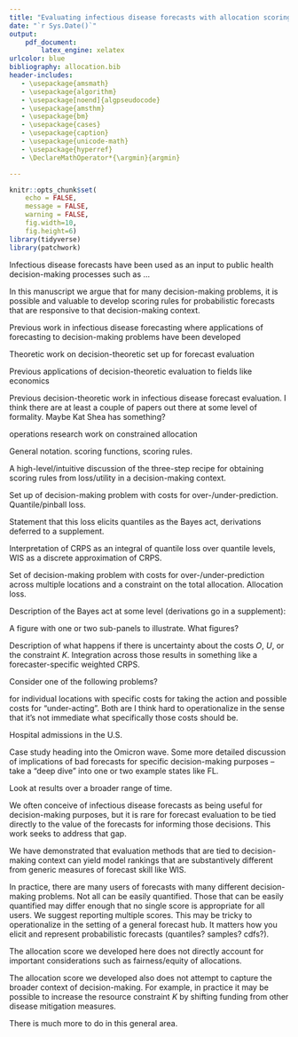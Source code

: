 ```yaml
---
title: "Evaluating infectious disease forecasts with allocation scoring rules"
date: "`r Sys.Date()`"
output: 
    pdf_document:
        latex_engine: xelatex
urlcolor: blue
bibliography: allocation.bib 
header-includes:
   - \usepackage{amsmath}
   - \usepackage{algorithm}
   - \usepackage[noend]{algpseudocode}
   - \usepackage{amsthm}
   - \usepackage{bm}
   - \usepackage{cases}
   - \usepackage{caption}
   - \usepackage{unicode-math}
   - \usepackage{hyperref}
   - \DeclareMathOperator*{\argmin}{argmin}

---
```


```r
knitr::opts_chunk$set(
    echo = FALSE, 
    message = FALSE, 
    warning = FALSE,
    fig.width=10, 
    fig.height=6)
library(tidyverse)
library(patchwork)
```
<!-- $ ...to toggle Latexyz math scope off -->
\newcommand{\del}[2]{\frac{\partial {#1} }{\partial {#2}} }
\newcommand{\dby}[2]{\frac{d {#1} }{d {#2}} }
\newcommand{\sbar}{\overline{s}}
\newtheorem{proposition}{Proposition}

\theoremstyle{remark}
\newtheorem*{remark}{Remark}

\section{Introduction}

Infectious disease forecasts have been used as an input to public health decision-making processes such as ...

In this manuscript we argue that for many decision-making problems, it is possible and valuable to develop scoring rules for probabilistic forecasts that are responsive to that decision-making context.

\subsection{Literature review}

Previous work in infectious disease forecasting where applications of forecasting to decision-making problems have been developed

Theoretic work on decision-theoretic set up for forecast evaluation

Previous applications of decision-theoretic evaluation to fields like economics

Previous decision-theoretic work in infectious disease forecast evaluation.  I think there are at least a couple of papers out there at some level of formality.  Maybe Kat Shea has something?

operations research work on constrained allocation

\section{Methods}

\subsection{A review of probabilistic forecasting and the decision-theoretic set up for scoring rules}

General notation. scoring functions, scoring rules.

A high-level/intuitive discussion of the three-step recipe for obtaining scoring rules from loss/utility in a decision-making context.
\begin{enumerate}
\item Specify down a scoring function that measures the loss associated with taking action x when outcome y materializes
\item Given a probabilistic forecast F, determine the Bayes act
\item The scoring rule calculates the score as the loss incurred when the Bayes act was used
\end{enumerate}

\subsection{A review of quantile loss, CRPS, and the weighted interval score}

Set up of decision-making problem with costs for over-/under-prediction. Quantile/pinball loss.

Statement that this loss elicits quantiles as the Bayes act, derivations deferred to a supplement.

Interpretation of CRPS as an integral of quantile loss over quantile levels, WIS as a discrete approximation of CRPS.

\subsection{Allocation scoring rules}

Set of decision-making problem with costs for over-/under-prediction across multiple locations and a constraint on the total allocation. Allocation loss.

Description of the Bayes act at some level (derivations go in a supplement):
\begin{itemize}
\item divide available resources across locations so that according to $F$, the expected benefit of 1 additional unit is the same everywhere.
\item Statement of the result if $g_i(x) = x$.
\end{itemize}

A figure with one or two sub-panels to illustrate.  What figures?

Description of what happens if there is uncertainty about the costs $O$, $U$, or the constraint $K$.  Integration across those results in something like a forecaster-specific weighted CRPS.

\section{Applications}

\subsection{Application with a quantile elicitation problem}

Consider one of the following problems?
\begin{itemize}
\item "should we expand hospital bed capacity"
\item "should impose a stay at home order".
\end{itemize}
for individual locations with specific costs for taking the action and possible costs for "under-acting". Both are I think hard to operationalize in the sense that it's not immediate what specifically those costs should be.

\subsection{Application with an allocation problem}

Hospital admissions in the U.S.

Case study heading into the Omicron wave. Some more detailed discussion of implications of bad forecasts for specific decision-making purposes -- take a "deep dive" into one or two example states like FL.

Look at results over a broader range of time.

\section{Discussion}

We often conceive of infectious disease forecasts as being useful for decision-making purposes, but it is rare for forecast evaluation to be tied directly to the value of the forecasts for informing those decisions. This work seeks to address that gap.

We have demonstrated that evaluation methods that are tied to decision-making context can yield model rankings that are substantively different from generic measures of forecast skill like WIS.

In practice, there are many users of forecasts with many different decision-making problems. Not all can be easily quantified. Those that can be easily quantified may differ enough that no single score is appropriate for all users. We suggest reporting multiple scores. This may be tricky to operationalize in the setting of a general forecast hub. It matters how you elicit and represent probabilistic forecasts (quantiles? samples? cdfs?).

The allocation score we developed here does not directly account for important considerations such as fairness/equity of allocations.

The allocation score we developed also does not attempt to capture the broader context of decision-making. For example, in practice it may be possible to increase the resource constraint $K$ by shifting funding from other disease mitigation measures.

There is much more to do in this general area.

\section{References}

